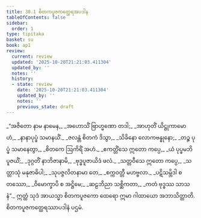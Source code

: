```yaml
---
title: 30.1 စိတကပူဇကတ္ထေရအပဒါန
tableOfContents: false
sidebar:
  order: 1
type: tipitaka
basket: su
book: ap1
review:
  current: review
  updated: '2025-10-20T21:21:03.411304'
  updated_by: ''
  notes: ''
  history:
  - state: review
    date: '2025-10-20T21:21:03.411304'
    updated_by: ''
    notes: ''
    previous_state: draft
---
```



<DynamicBreadcrumb />


<ReviewStatus review={frontmatter.review} showDetails={true} />

<HypothesisAnnotation frontmatter={frontmatter} />

<Division number="1" book="ap1" e="ch" v="20" p="276">

<Paragraph number="3358" type="verses" book="ap1">
_“အဇိတော နာမ နာမေန,_  
_အဟောသိံ ဗြာဟ္မဏော တဒါ;_  
_အာဟုတိံ ယိဋ္ဌုကာမောဟံ,_  
_နာနာပုပ္ဖံ သမာနယိံ._  

</Paragraph>

</Division>
<Division number="2" book="ap1" e="ch" v="20" p="276">

<Paragraph number="3359" type="verses" book="ap1">
_ဇလန္တံ စိတကံ ဒိသွာ,_  
_သိခိနော လောကဗန္ဓုနော;_  
_တဉ္စ ပုပ္ဖံ သမာနေတွာ,_  
_စိတကေ ဩကိရိံ အဟံ._  

</Paragraph>

</Division>
<Division number="3" book="ap1" e="ch" v="20" p="276">

<Paragraph number="3360" type="verses" book="ap1">
_ဧကတ္တိံသေ ဣတော ကပ္ပေ,_  
_ယံ ပုပ္ဖမဘိပူဇယိံ;_  
_ဒုဂ္ဂတိံ နာဘိဇာနာမိ,_  
_ဗုဒ္ဓပူဇာယိဒံ ဖလံ._  

</Paragraph>

</Division>
<Division number="4" book="ap1" e="ch" v="20" p="276">

<Paragraph number="3361" type="verses" book="ap1">
_သတ္တဝီသေ ဣတော ကပ္ပေ,_  
_သတ္တာသုံ မနုဇာဓိပါ;_  
_သုပဇ္ဇလိတနာမာ တေ,_  
_စက္ကဝတ္တီ မဟဗ္ဗလာ._  

</Paragraph>

</Division>
<Division number="5" book="ap1" e="ch" v="20" p="276">

<Paragraph number="3362" type="verses" book="ap1">
_ပဋိသမ္ဘိဒါ စတဿော,_  
_ဝိမောက္ခာပိ စ အဋ္ဌိမေ;_  
_ဆဠဘိညာ သစ္ဆိကတာ,_  
_ကတံ ဗုဒ္ဓဿ သာသနံ”._  

</Paragraph>

<Paragraph number="3363" book="ap1">
ဣတ္ထံ သုဒံ အာယသ္မာ စိတကပူဇကော ထေရော ဣမာ ဂါထာယော အဘာသိတ္ထာတိ.

</Paragraph>
</Division>

<Paragraph number="3364" type="center" book="ap1">
စိတကပူဇကတ္ထေရဿာပဒါနံ ပဌမံ.
</Paragraph>